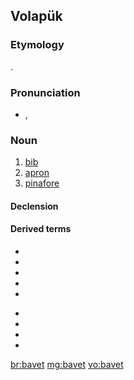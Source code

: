 ==Volapük==

===Etymology===
{{borrowing|fr|bavette||bib|lang=vo}}.

===Pronunciation===
* {{IPA|[baˈvet]|lang=vo}}, {{X-SAMPA|[ba"vet]}}

===Noun===
{{vo-noun}}

# [[bib]]
# [[apron]]
# [[pinafore]]

====Declension====
{{vo-decl-noun}}

====Derived terms====
{{der-top}}
* {{l|vo|bavetil}}
* {{l|vo|genämalebavet}}
* {{l|vo|küiralebavet}}
* {{l|vo|lebavet}}
* {{l|vo|lebavetastof}}
{{der-mid}}
* {{l|vo|lebavetatan}}
* {{l|vo|lusalifabavet}}
* {{l|vo|meinanalebavet}}
* {{l|vo|salifabavet}}
{{der-bottom}}

[[br:bavet]]
[[mg:bavet]]
[[vo:bavet]]